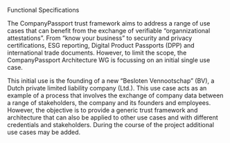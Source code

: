 
<Kicker variant="accent">Functional Specifications</Kicker>
<Title size="large" variant="primary">
  Introduction
</Title>

The CompanyPassport trust framework aims to address a range of use cases that can benefit from the exchange of verifiable “organnizational attestations”. From “know your business” to security and privacy certifications, ESG reporting, Digital Product Passports (DPP) and international trade documents. However, to limit the scope, the CompanyPassport Architecture WG is focussing on an initial single use case.

This initial use is the founding of a new “Besloten Vennootschap” (BV), a Dutch private limited liability company (Ltd.). This use case acts as an example of a process that involves the exchange of company data between a range of stakeholders, the company and its founders and employees. However, the objective is to provide a generic trust framework and architecture that can also be applied to other use cases and with different credentials and stakeholders. During the course of the project additional use cases may be added.
